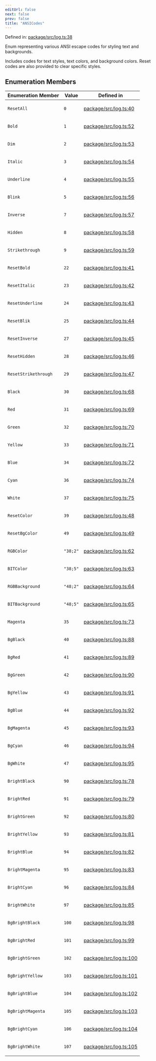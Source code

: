 ```yaml
---
editUrl: false
next: false
prev: false
title: "ANSICodes"
---
```


Defined in: [package/src/log.ts:38](https://github.com/KingsBeCattz/uncmd/blob/bad6bae9d56c0bb79ede2176419790e96cc812b7/package/src/log.ts#L38)

Enum representing various ANSI escape codes for styling text and backgrounds.

Includes codes for text styles, text colors, and background colors.
Reset codes are also provided to clear specific styles.

## Enumeration Members

<table>
<thead>
<tr>
<th>Enumeration Member</th>
<th>Value</th>
<th>Defined in</th>
</tr>
</thead>
<tbody>
<tr>
<td>

<a id="resetall"></a> `ResetAll`

</td>
<td>

`0`

</td>
<td>

[package/src/log.ts:40](https://github.com/KingsBeCattz/uncmd/blob/bad6bae9d56c0bb79ede2176419790e96cc812b7/package/src/log.ts#L40)

</td>
</tr>
<tr>
<td>

<a id="bold"></a> `Bold`

</td>
<td>

`1`

</td>
<td>

[package/src/log.ts:52](https://github.com/KingsBeCattz/uncmd/blob/bad6bae9d56c0bb79ede2176419790e96cc812b7/package/src/log.ts#L52)

</td>
</tr>
<tr>
<td>

<a id="dim"></a> `Dim`

</td>
<td>

`2`

</td>
<td>

[package/src/log.ts:53](https://github.com/KingsBeCattz/uncmd/blob/bad6bae9d56c0bb79ede2176419790e96cc812b7/package/src/log.ts#L53)

</td>
</tr>
<tr>
<td>

<a id="italic"></a> `Italic`

</td>
<td>

`3`

</td>
<td>

[package/src/log.ts:54](https://github.com/KingsBeCattz/uncmd/blob/bad6bae9d56c0bb79ede2176419790e96cc812b7/package/src/log.ts#L54)

</td>
</tr>
<tr>
<td>

<a id="underline"></a> `Underline`

</td>
<td>

`4`

</td>
<td>

[package/src/log.ts:55](https://github.com/KingsBeCattz/uncmd/blob/bad6bae9d56c0bb79ede2176419790e96cc812b7/package/src/log.ts#L55)

</td>
</tr>
<tr>
<td>

<a id="blink"></a> `Blink`

</td>
<td>

`5`

</td>
<td>

[package/src/log.ts:56](https://github.com/KingsBeCattz/uncmd/blob/bad6bae9d56c0bb79ede2176419790e96cc812b7/package/src/log.ts#L56)

</td>
</tr>
<tr>
<td>

<a id="inverse"></a> `Inverse`

</td>
<td>

`7`

</td>
<td>

[package/src/log.ts:57](https://github.com/KingsBeCattz/uncmd/blob/bad6bae9d56c0bb79ede2176419790e96cc812b7/package/src/log.ts#L57)

</td>
</tr>
<tr>
<td>

<a id="hidden"></a> `Hidden`

</td>
<td>

`8`

</td>
<td>

[package/src/log.ts:58](https://github.com/KingsBeCattz/uncmd/blob/bad6bae9d56c0bb79ede2176419790e96cc812b7/package/src/log.ts#L58)

</td>
</tr>
<tr>
<td>

<a id="strikethrough"></a> `Strikethrough`

</td>
<td>

`9`

</td>
<td>

[package/src/log.ts:59](https://github.com/KingsBeCattz/uncmd/blob/bad6bae9d56c0bb79ede2176419790e96cc812b7/package/src/log.ts#L59)

</td>
</tr>
<tr>
<td>

<a id="resetbold"></a> `ResetBold`

</td>
<td>

`22`

</td>
<td>

[package/src/log.ts:41](https://github.com/KingsBeCattz/uncmd/blob/bad6bae9d56c0bb79ede2176419790e96cc812b7/package/src/log.ts#L41)

</td>
</tr>
<tr>
<td>

<a id="resetitalic"></a> `ResetItalic`

</td>
<td>

`23`

</td>
<td>

[package/src/log.ts:42](https://github.com/KingsBeCattz/uncmd/blob/bad6bae9d56c0bb79ede2176419790e96cc812b7/package/src/log.ts#L42)

</td>
</tr>
<tr>
<td>

<a id="resetunderline"></a> `ResetUnderline`

</td>
<td>

`24`

</td>
<td>

[package/src/log.ts:43](https://github.com/KingsBeCattz/uncmd/blob/bad6bae9d56c0bb79ede2176419790e96cc812b7/package/src/log.ts#L43)

</td>
</tr>
<tr>
<td>

<a id="resetblik"></a> `ResetBlik`

</td>
<td>

`25`

</td>
<td>

[package/src/log.ts:44](https://github.com/KingsBeCattz/uncmd/blob/bad6bae9d56c0bb79ede2176419790e96cc812b7/package/src/log.ts#L44)

</td>
</tr>
<tr>
<td>

<a id="resetinverse"></a> `ResetInverse`

</td>
<td>

`27`

</td>
<td>

[package/src/log.ts:45](https://github.com/KingsBeCattz/uncmd/blob/bad6bae9d56c0bb79ede2176419790e96cc812b7/package/src/log.ts#L45)

</td>
</tr>
<tr>
<td>

<a id="resethidden"></a> `ResetHidden`

</td>
<td>

`28`

</td>
<td>

[package/src/log.ts:46](https://github.com/KingsBeCattz/uncmd/blob/bad6bae9d56c0bb79ede2176419790e96cc812b7/package/src/log.ts#L46)

</td>
</tr>
<tr>
<td>

<a id="resetstrikethrough"></a> `ResetStrikethrough`

</td>
<td>

`29`

</td>
<td>

[package/src/log.ts:47](https://github.com/KingsBeCattz/uncmd/blob/bad6bae9d56c0bb79ede2176419790e96cc812b7/package/src/log.ts#L47)

</td>
</tr>
<tr>
<td>

<a id="black"></a> `Black`

</td>
<td>

`30`

</td>
<td>

[package/src/log.ts:68](https://github.com/KingsBeCattz/uncmd/blob/bad6bae9d56c0bb79ede2176419790e96cc812b7/package/src/log.ts#L68)

</td>
</tr>
<tr>
<td>

<a id="red"></a> `Red`

</td>
<td>

`31`

</td>
<td>

[package/src/log.ts:69](https://github.com/KingsBeCattz/uncmd/blob/bad6bae9d56c0bb79ede2176419790e96cc812b7/package/src/log.ts#L69)

</td>
</tr>
<tr>
<td>

<a id="green"></a> `Green`

</td>
<td>

`32`

</td>
<td>

[package/src/log.ts:70](https://github.com/KingsBeCattz/uncmd/blob/bad6bae9d56c0bb79ede2176419790e96cc812b7/package/src/log.ts#L70)

</td>
</tr>
<tr>
<td>

<a id="yellow"></a> `Yellow`

</td>
<td>

`33`

</td>
<td>

[package/src/log.ts:71](https://github.com/KingsBeCattz/uncmd/blob/bad6bae9d56c0bb79ede2176419790e96cc812b7/package/src/log.ts#L71)

</td>
</tr>
<tr>
<td>

<a id="blue"></a> `Blue`

</td>
<td>

`34`

</td>
<td>

[package/src/log.ts:72](https://github.com/KingsBeCattz/uncmd/blob/bad6bae9d56c0bb79ede2176419790e96cc812b7/package/src/log.ts#L72)

</td>
</tr>
<tr>
<td>

<a id="cyan"></a> `Cyan`

</td>
<td>

`36`

</td>
<td>

[package/src/log.ts:74](https://github.com/KingsBeCattz/uncmd/blob/bad6bae9d56c0bb79ede2176419790e96cc812b7/package/src/log.ts#L74)

</td>
</tr>
<tr>
<td>

<a id="white"></a> `White`

</td>
<td>

`37`

</td>
<td>

[package/src/log.ts:75](https://github.com/KingsBeCattz/uncmd/blob/bad6bae9d56c0bb79ede2176419790e96cc812b7/package/src/log.ts#L75)

</td>
</tr>
<tr>
<td>

<a id="resetcolor"></a> `ResetColor`

</td>
<td>

`39`

</td>
<td>

[package/src/log.ts:48](https://github.com/KingsBeCattz/uncmd/blob/bad6bae9d56c0bb79ede2176419790e96cc812b7/package/src/log.ts#L48)

</td>
</tr>
<tr>
<td>

<a id="resetbgcolor"></a> `ResetBgColor`

</td>
<td>

`49`

</td>
<td>

[package/src/log.ts:49](https://github.com/KingsBeCattz/uncmd/blob/bad6bae9d56c0bb79ede2176419790e96cc812b7/package/src/log.ts#L49)

</td>
</tr>
<tr>
<td>

<a id="rgbcolor"></a> `RGBColor`

</td>
<td>

`"38;2"`

</td>
<td>

[package/src/log.ts:62](https://github.com/KingsBeCattz/uncmd/blob/bad6bae9d56c0bb79ede2176419790e96cc812b7/package/src/log.ts#L62)

</td>
</tr>
<tr>
<td>

<a id="bitcolor"></a> `BITColor`

</td>
<td>

`"38;5"`

</td>
<td>

[package/src/log.ts:63](https://github.com/KingsBeCattz/uncmd/blob/bad6bae9d56c0bb79ede2176419790e96cc812b7/package/src/log.ts#L63)

</td>
</tr>
<tr>
<td>

<a id="rgbbackground"></a> `RGBBackground`

</td>
<td>

`"48;2"`

</td>
<td>

[package/src/log.ts:64](https://github.com/KingsBeCattz/uncmd/blob/bad6bae9d56c0bb79ede2176419790e96cc812b7/package/src/log.ts#L64)

</td>
</tr>
<tr>
<td>

<a id="bitbackground"></a> `BITBackground`

</td>
<td>

`"48;5"`

</td>
<td>

[package/src/log.ts:65](https://github.com/KingsBeCattz/uncmd/blob/bad6bae9d56c0bb79ede2176419790e96cc812b7/package/src/log.ts#L65)

</td>
</tr>
<tr>
<td>

<a id="magenta"></a> `Magenta`

</td>
<td>

`35`

</td>
<td>

[package/src/log.ts:73](https://github.com/KingsBeCattz/uncmd/blob/bad6bae9d56c0bb79ede2176419790e96cc812b7/package/src/log.ts#L73)

</td>
</tr>
<tr>
<td>

<a id="bgblack"></a> `BgBlack`

</td>
<td>

`40`

</td>
<td>

[package/src/log.ts:88](https://github.com/KingsBeCattz/uncmd/blob/bad6bae9d56c0bb79ede2176419790e96cc812b7/package/src/log.ts#L88)

</td>
</tr>
<tr>
<td>

<a id="bgred"></a> `BgRed`

</td>
<td>

`41`

</td>
<td>

[package/src/log.ts:89](https://github.com/KingsBeCattz/uncmd/blob/bad6bae9d56c0bb79ede2176419790e96cc812b7/package/src/log.ts#L89)

</td>
</tr>
<tr>
<td>

<a id="bggreen"></a> `BgGreen`

</td>
<td>

`42`

</td>
<td>

[package/src/log.ts:90](https://github.com/KingsBeCattz/uncmd/blob/bad6bae9d56c0bb79ede2176419790e96cc812b7/package/src/log.ts#L90)

</td>
</tr>
<tr>
<td>

<a id="bgyellow"></a> `BgYellow`

</td>
<td>

`43`

</td>
<td>

[package/src/log.ts:91](https://github.com/KingsBeCattz/uncmd/blob/bad6bae9d56c0bb79ede2176419790e96cc812b7/package/src/log.ts#L91)

</td>
</tr>
<tr>
<td>

<a id="bgblue"></a> `BgBlue`

</td>
<td>

`44`

</td>
<td>

[package/src/log.ts:92](https://github.com/KingsBeCattz/uncmd/blob/bad6bae9d56c0bb79ede2176419790e96cc812b7/package/src/log.ts#L92)

</td>
</tr>
<tr>
<td>

<a id="bgmagenta"></a> `BgMagenta`

</td>
<td>

`45`

</td>
<td>

[package/src/log.ts:93](https://github.com/KingsBeCattz/uncmd/blob/bad6bae9d56c0bb79ede2176419790e96cc812b7/package/src/log.ts#L93)

</td>
</tr>
<tr>
<td>

<a id="bgcyan"></a> `BgCyan`

</td>
<td>

`46`

</td>
<td>

[package/src/log.ts:94](https://github.com/KingsBeCattz/uncmd/blob/bad6bae9d56c0bb79ede2176419790e96cc812b7/package/src/log.ts#L94)

</td>
</tr>
<tr>
<td>

<a id="bgwhite"></a> `BgWhite`

</td>
<td>

`47`

</td>
<td>

[package/src/log.ts:95](https://github.com/KingsBeCattz/uncmd/blob/bad6bae9d56c0bb79ede2176419790e96cc812b7/package/src/log.ts#L95)

</td>
</tr>
<tr>
<td>

<a id="brightblack"></a> `BrightBlack`

</td>
<td>

`90`

</td>
<td>

[package/src/log.ts:78](https://github.com/KingsBeCattz/uncmd/blob/bad6bae9d56c0bb79ede2176419790e96cc812b7/package/src/log.ts#L78)

</td>
</tr>
<tr>
<td>

<a id="brightred"></a> `BrightRed`

</td>
<td>

`91`

</td>
<td>

[package/src/log.ts:79](https://github.com/KingsBeCattz/uncmd/blob/bad6bae9d56c0bb79ede2176419790e96cc812b7/package/src/log.ts#L79)

</td>
</tr>
<tr>
<td>

<a id="brightgreen"></a> `BrightGreen`

</td>
<td>

`92`

</td>
<td>

[package/src/log.ts:80](https://github.com/KingsBeCattz/uncmd/blob/bad6bae9d56c0bb79ede2176419790e96cc812b7/package/src/log.ts#L80)

</td>
</tr>
<tr>
<td>

<a id="brightyellow"></a> `BrightYellow`

</td>
<td>

`93`

</td>
<td>

[package/src/log.ts:81](https://github.com/KingsBeCattz/uncmd/blob/bad6bae9d56c0bb79ede2176419790e96cc812b7/package/src/log.ts#L81)

</td>
</tr>
<tr>
<td>

<a id="brightblue"></a> `BrightBlue`

</td>
<td>

`94`

</td>
<td>

[package/src/log.ts:82](https://github.com/KingsBeCattz/uncmd/blob/bad6bae9d56c0bb79ede2176419790e96cc812b7/package/src/log.ts#L82)

</td>
</tr>
<tr>
<td>

<a id="brightmagenta"></a> `BrightMagenta`

</td>
<td>

`95`

</td>
<td>

[package/src/log.ts:83](https://github.com/KingsBeCattz/uncmd/blob/bad6bae9d56c0bb79ede2176419790e96cc812b7/package/src/log.ts#L83)

</td>
</tr>
<tr>
<td>

<a id="brightcyan"></a> `BrightCyan`

</td>
<td>

`96`

</td>
<td>

[package/src/log.ts:84](https://github.com/KingsBeCattz/uncmd/blob/bad6bae9d56c0bb79ede2176419790e96cc812b7/package/src/log.ts#L84)

</td>
</tr>
<tr>
<td>

<a id="brightwhite"></a> `BrightWhite`

</td>
<td>

`97`

</td>
<td>

[package/src/log.ts:85](https://github.com/KingsBeCattz/uncmd/blob/bad6bae9d56c0bb79ede2176419790e96cc812b7/package/src/log.ts#L85)

</td>
</tr>
<tr>
<td>

<a id="bgbrightblack"></a> `BgBrightBlack`

</td>
<td>

`100`

</td>
<td>

[package/src/log.ts:98](https://github.com/KingsBeCattz/uncmd/blob/bad6bae9d56c0bb79ede2176419790e96cc812b7/package/src/log.ts#L98)

</td>
</tr>
<tr>
<td>

<a id="bgbrightred"></a> `BgBrightRed`

</td>
<td>

`101`

</td>
<td>

[package/src/log.ts:99](https://github.com/KingsBeCattz/uncmd/blob/bad6bae9d56c0bb79ede2176419790e96cc812b7/package/src/log.ts#L99)

</td>
</tr>
<tr>
<td>

<a id="bgbrightgreen"></a> `BgBrightGreen`

</td>
<td>

`102`

</td>
<td>

[package/src/log.ts:100](https://github.com/KingsBeCattz/uncmd/blob/bad6bae9d56c0bb79ede2176419790e96cc812b7/package/src/log.ts#L100)

</td>
</tr>
<tr>
<td>

<a id="bgbrightyellow"></a> `BgBrightYellow`

</td>
<td>

`103`

</td>
<td>

[package/src/log.ts:101](https://github.com/KingsBeCattz/uncmd/blob/bad6bae9d56c0bb79ede2176419790e96cc812b7/package/src/log.ts#L101)

</td>
</tr>
<tr>
<td>

<a id="bgbrightblue"></a> `BgBrightBlue`

</td>
<td>

`104`

</td>
<td>

[package/src/log.ts:102](https://github.com/KingsBeCattz/uncmd/blob/bad6bae9d56c0bb79ede2176419790e96cc812b7/package/src/log.ts#L102)

</td>
</tr>
<tr>
<td>

<a id="bgbrightmagenta"></a> `BgBrightMagenta`

</td>
<td>

`105`

</td>
<td>

[package/src/log.ts:103](https://github.com/KingsBeCattz/uncmd/blob/bad6bae9d56c0bb79ede2176419790e96cc812b7/package/src/log.ts#L103)

</td>
</tr>
<tr>
<td>

<a id="bgbrightcyan"></a> `BgBrightCyan`

</td>
<td>

`106`

</td>
<td>

[package/src/log.ts:104](https://github.com/KingsBeCattz/uncmd/blob/bad6bae9d56c0bb79ede2176419790e96cc812b7/package/src/log.ts#L104)

</td>
</tr>
<tr>
<td>

<a id="bgbrightwhite"></a> `BgBrightWhite`

</td>
<td>

`107`

</td>
<td>

[package/src/log.ts:105](https://github.com/KingsBeCattz/uncmd/blob/bad6bae9d56c0bb79ede2176419790e96cc812b7/package/src/log.ts#L105)

</td>
</tr>
</tbody>
</table>
